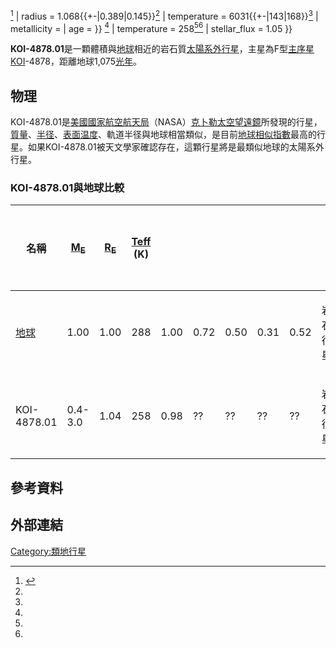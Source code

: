 {{Planetbox begin
| name = KOI-4878.01
}}
{{Planetbox image
| image = PlanetaSH(4).jpg
| caption = KOI-4878.01想像圖
}}
{{Planetbox star
| star = [[KOI-4878|KOI-4878]]
| constell = 
| ra = 
| dec = 
| app_mag = 
| dist_ly = 1075<ref name=phl>{{Cite web |url=http://phl.upr.edu/projects/habitable-exoplanets-catalog/data |title=HEL:Data of Potentially Habitable Worlds -- Planetary Habitability Laboratory |accessdate=2016-07-02 |archive-date=2012-06-05 |archive-url=https://www.webcitation.org/68BTROjg8?url=http://phl.upr.edu/projects/habitable-exoplanets-catalog/data |dead-url=no }}</ref>
| dist_pc = 329.8
| class = F<ref name=phl/>
| mass = 0.972{{+-|0.143|0.11}}<ref name=archive>{{Cite web |url=http://exoplanetarchive.ipac.caltech.edu/cgi-bin/DisplayOverview/nph-DisplayOverview?objname=KOI-4878.01 |title=NASA Exoplanet Archive -- KOI-4878.01 |accessdate=2016-07-02 |archive-date=2020-08-11 |archive-url=https://web.archive.org/web/20200811110239/https://exoplanetarchive.ipac.caltech.edu/cgi-bin/DisplayOverview/nph-DisplayOverview?objname=KOI-4878.01 |dead-url=no }}</ref>
| radius = 1.068{{+-|0.389|0.145}}<ref name=archive/>
| temperature = 6031{{+-|143|168}}<ref name=archive/>
| metallicity = 
| age = 
}}
{{Planetbox character
| mass_earth = 0.4-3.0<ref name=phl/>
| radius_earth = 1.04{{+-|0.38|0.14}}<ref name=archive/>
| temperature = 258<ref name=phl/><ref name=archive/>
| stellar_flux = 1.05
}}
{{Planetbox orbit
| semimajor = 1.137<ref name=archive/>
| period = 449.01499±0.02055<ref name=archive/>
| eccentricity = 0<ref name=archive/>
| inclination = 89.95<ref name=archive/>
}}
{{Planetbox discovery
| discovery_date = 
| discoverers = 
| discovery_method = [[凌日法|凌日法]]
| discovery_site = [[克卜勒太空望遠鏡|克卜勒太空望遠鏡]]
| discovery_status = 確認中
}}
{{Planetbox catalog
| names = K04878.01、Kepler-4878b
}}
{{Planetbox end}}

'''KOI-4878.01'''是一顆體積與[[地球|地球]]相近的岩石質[[太陽系外行星|太陽系外行星]]，主星為F型[[主序星|主序星]]KOI-4878，距離地球1,075[[光年|光年]]。

==物理==
KOI-4878.01是[[美國國家航空航天局|美國國家航空航天局]]（NASA）[[克卜勒太空望遠鏡|克卜勒太空望遠鏡]]所發現的行星，[[質量|質量]]、[[半径|半径]]、[[温度|表面温度]]、軌道半径與地球相當類似，是目前[[地球相似指數|地球相似指數]]最高的行星。如果KOI-4878.01被天文學家確認存在，這顆行星將是最類似地球的太陽系外行星。



{{Auto images |title=克卜勒太空望遠鏡發現的，值得注意的太陽系外行星 |float=left |total width=600 |width1=200 |height1=100 |image1=KeplerExoplanets-NearEarthSize-HabitableZone-20150106.png |caption1=<center>已確認位於適居帶內的體積較小系外行星：<br>（[[克卜勒62e|克卜勒62e]]、[[克卜勒62f|克卜勒62f]]、[[克卜勒186f|克卜勒186f]]、{{link-en|克卜勒296e|Kepler-296e}}、{{link-en|克卜勒296f|Kepler-296f}}、克卜勒438b、[[克卜勒440b|克卜勒440b]]、[[克卜勒442b|克卜勒442b]]）<br>（克卜勒太空望遠鏡團隊於2015年1月6日宣布發現）<ref name="NASA-20150106">{{cite web |last1=Clavin |first1=Whitney |last2=Chou |first2=Felicia |last3=Johnson |first3=Michele |title=NASA's Kepler Marks 1,000th Exoplanet Discovery, Uncovers More Small Worlds in Habitable Zones |url=http://www.jpl.nasa.gov/news/news.php?release=2015-003 |date=6 January 2015 |work=[[NASA|NASA]] |accessdate=6 January 2015 |archive-date=2015-01-07 |archive-url=https://web.archive.org/web/20150107031305/http://www.jpl.nasa.gov/news/news.php?release=2015-003 |dead-url=no }}</ref></center>}}

=== KOI-4878.01與地球比較 ===

<center>
{|class="wikitable sortable" style="text-align:center;"
!名稱
![[地球質量|M<sub>E</sub>]]
![[地球半径|R<sub>E</sub>]]
![[温度|Teff]]<br />(K)
!data-sort-type="number"|{{abbr|ESI|ESI}}
!data-sort-type="number"|{{abbr|SPH|SPH}}
!data-sort-type="number"|{{abbr|HZD|HZD}}
!data-sort-type="number"|{{abbr|HZC|HZC}}
!data-sort-type="number"|{{abbr|HZA|HZA}}
!{{abbr|pClass|pClass}}
!{{abbr|hClass|hClass}}
!現況
![[距離|Dis]]<br />([[光年|ly]])
!S type
!發現時間
|-style="font-weight:bold"
| {{hs|!}}[[地球|地球]] || 1.00 || 1.00 || 288 || 1.00 ||0.72 ||0.50 ||0.31 || 0.52 || 岩石行星 || {{yes|中間}} || {{N/A|-}} || {{N/A|-}} || G2V || {{N/A|-}}
|-
| KOI-4878.01 || 0.4-3.0 || 1.04 || 258 || 0.98 || ?? || ?? || ?? || ??  || 岩石行星  || {{yes|中間}} ||  || 1075 || F || ??
|}
</center>

== 參考資料 ==
{{Reflist}}

== 外部連結 ==

[[Category:類地行星|Category:類地行星]]